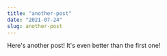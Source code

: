 ---
title: "another-post"
date: "2021-07-24"
slug: another-post
---

Here's another post! It's even better than the first one!
